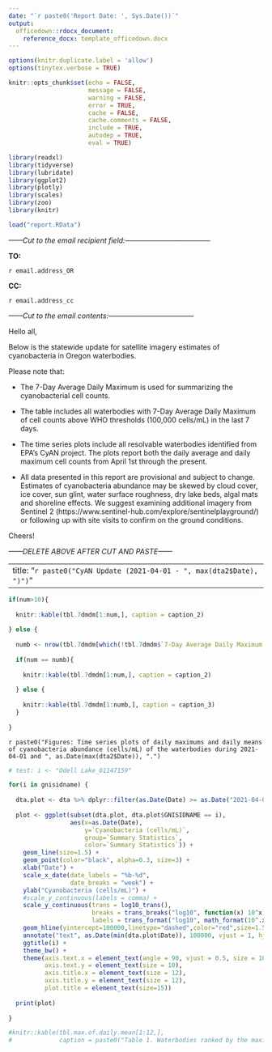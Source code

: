 ```yaml
---
date: "`r paste0('Report Date: ', Sys.Date())`"
output: 
  officedown::rdocx_document:
    reference_docx: template_officedown.docx
---
```


```r
options(knitr.duplicate.label = 'allow')
options(tinytex.verbose = TRUE)

knitr::opts_chunk$set(echo = FALSE,
                      message = FALSE,
                      warning = FALSE,
                      error = TRUE,
                      cache = FALSE,
                      cache.comments = FALSE,
                      include = TRUE,
                      autodep = TRUE,
                      eval = TRUE)

library(readxl)
library(tidyverse)
library(lubridate)
library(ggplot2)
library(plotly)
library(scales)
library(zoo)
library(knitr)

load("report.RData")

```

*------Cut to the email recipient field:------------------------------------*

**TO:**

`r email.address_OR`

**CC:**

`r email.address_cc`

*------Cut to the email contents:------------------------------------*

Hello all,

Below is the statewide update for satellite imagery estimates of cyanobacteria in Oregon waterbodies.  

Please note that:

*   The 7-Day Average Daily Maximum is used for summarizing the cyanobacterial cell counts.       

*   The table includes all waterbodies with 7-Day Average Daily Maximum of cell counts above WHO thresholds (100,000 cells/mL) in the last 7 days.        

*   The time series plots include all resolvable waterbodies identified from EPA’s CyAN project. The plots report both the daily average and daily maximum cell counts from April 1st through the present.       

*   All data presented in this report are provisional and subject to change. Estimates of cyanobacteria abundance may be skewed by cloud cover, ice cover, sun glint, water surface roughness, dry lake beds, algal mats and shoreline effects. We suggest examining additional imagery from Sentinel 2 (https://www.sentinel-hub.com/explore/sentinelplayground/) or following up with site visits to confirm on the ground conditions.       

Cheers!

*------DELETE ABOVE AFTER CUT AND PASTE------*

---
title: "`r paste0("CyAN Update (2021-04-01 - ", max(dta2$Date), ")")`"
---

<!---BLOCK_LANDSCAPE_START--->

```r

if(num>10){
  
  knitr::kable(tbl.7dmdm[1:num,], caption = caption_2)
  
} else {
  
  numb <- nrow(tbl.7dmdm[which(!tbl.7dmdm$`7-Day Average Daily Maximum (cells/mL)` == "Non-detect"),])
  
  if(num == numb){
    
    knitr::kable(tbl.7dmdm[1:num,], caption = caption_2)
    
  } else {
    
    knitr::kable(tbl.7dmdm[1:numb,], caption = caption_3)
  }
  
}

```

`r paste0("Figures: Time series plots of daily maximums and daily means of cyanobacteria abundance (cells/mL) of the waterbodies during 2021-04-01 and ", as.Date(max(dta2$Date)), ".")`

```r

# test: i <- "Odell Lake_01147159"

for(i in gnisidname) {
  
  dta.plot <- dta %>% dplyr::filter(as.Date(Date) >= as.Date("2021-04-01"))
  
  plot <- ggplot(subset(dta.plot, dta.plot$GNISIDNAME == i),
                 aes(x=as.Date(Date), 
                     y=`Cyanobacteria (cells/mL)`,
                     group=`Summary Statistics`,
                     color=`Summary Statistics`)) +
    geom_line(size=1.5) +
    geom_point(color="black", alpha=0.3, size=3) +
    xlab("Date") +
    scale_x_date(date_labels = "%b-%d",
                 date_breaks = "week") +
    ylab("Cyanobacteria (cells/mL)") +
    #scale_y_continuous(labels = comma) +
    scale_y_continuous(trans = log10_trans(),
                       breaks = trans_breaks("log10", function(x) 10^x),
                       labels = trans_format("log10", math_format(10^.x))) +
    geom_hline(yintercept=100000,linetype="dashed",color="red",size=1.5) +
    annotate("text", as.Date(min(dta.plot$Date)), 100000, vjust = 1, hjust = 0,  label = "WHO Guideline") +
    ggtitle(i) +
    theme_bw() +
    theme(axis.text.x = element_text(angle = 90, vjust = 0.5, size = 10),
          axis.text.y = element_text(size = 10),
          axis.title.x = element_text(size = 12),
          axis.title.y = element_text(size = 12),
          plot.title = element_text(size=15))
  
  print(plot)
  
}

```

<!---BLOCK_LANDSCAPE_STOP--->

```r
#knitr::kable(tbl.max.of.daily.mean[1:12,],
#             caption = paste0("Table 1. Waterbodies ranked by the maximum daily mean of cyanobacteria abundance (cells/mL) that are above the WHO guideline (100,000 cells/mL) for cyanobacteria in recreational freshwater during the 7 days from ", as.Date(max(dta2$Date))-7, " to ",max(dta2$Date), ". The basin names and the dates associated with the maximum daily means are shown in the table."))
```